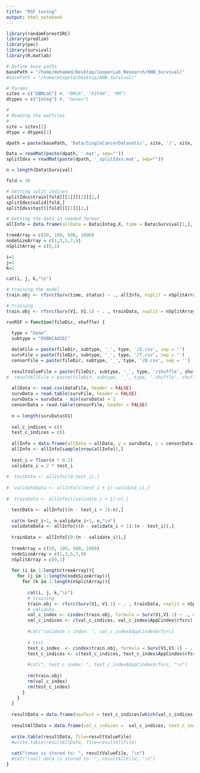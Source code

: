```yaml
---
title: "RSF tuning"
output: html_notebook
---
```


```r
library(randomForestSRC)
library(prodlim)
library(pec)
library(survival)
library(R.matlab)

# Define base paths
basePath = "/home/mohamed/Desktop/CooperLab_Research/KNN_Survival/"
#basePath = "/home/mtageld/Desktop/KNN_Survival/"
```

```r
# Params
sites = c("GBMLGG") #, "BRCA", "KIPAN", "MM")
dtypes = c("Integ") #, "Genes")
```

```r
#
# Reading the matfiles
#
site = sites[1]
dtype = dtypes[1]

dpath = paste(basePath, 'Data/SingleCancerDatasets/', site, '/', site, '_', dtype, '_Preprocessed', sep="")

Data = readMat(paste(dpath, '.mat', sep=""))
splitIdxs = readMat(paste(dpath, '_splitIdxs.mat', sep=""))
```

```r

n = length(Data$Survival)

```


```r

fold = 30

# Getting split indices
splitIdxs$train[fold][[1]][[1]][1,]
splitIdxs$valid[fold,]
splitIdxs$test[[fold]][[1]][1,]

# Getting the data in needed format
allInfo = data.frame(allData = Data$Integ.X, time = Data$Survival[1,], status = Data$Censored[1,])

```


```r
treeArray = c(50, 100, 500, 1000)
nodeSizeArray = c(1,3,5,7,9)
nSplitArray = c(0,1)

i=1
j=1
k=1

```


```r

cat(i, j, k,"\n") 

# training the model
train.obj <- rfsrc(Surv(time, status) ~ ., allInfo, nsplit = nSplitArray[k], nodesize = nodeSizeArray[j], ntree = treeArray[i])

```


```r


# training
train.obj <- rfsrc(Surv(V1, V1.1) ~ . , trainData, nsplit = nSplitArray[k], nodesize = nodeSizeArray[j], ntree = treeArray[i])
```


```r
runRSF = function(fileDir, shuffle) {

  type = "Gene"
  subtype = "OVBRCAUCEC"
  
  dataFile = paste(fileDir, subtype, '_', type, '/X.csv', sep = '')
  survFile = paste(fileDir, subtype, '_', type, '/T.csv', sep = '')
  censorFile = paste(fileDir, subtype, '_', type, '/O.csv', sep = '')
  
  resultValueFile = paste(fileDir, subtype, '_', type, '/shuffle', shuffle, '.max.txt', sep="")
#  resultAllFile = paste(fileDir, subtype, '_', type, '.shuffle', shuffle, '.all.txt', sep="")
  
  allData <- read.csv(dataFile, header = FALSE)
  survData = read.table(survFile, header = FALSE)
  survData = survData - min(survData) + 1
  censorData = read.table(censorFile, header = FALSE)
  
  n = length(survData$V1)
  
  val_c_indices = c()
  test_c_indices = c()
  
  allInfo = data.frame(allData = allData, y = survData, c = censorData)
  allInfo <- allInfo[sample(nrow(allInfo)),]
  
  test_i = floor(n * 0.2)
  validate_i = 2 * test_i
  
#  testData <- allInfo[(0:test_i),]
  
#  validateData <- allInfo[((test_i + 1):validate_i),]
  
#  trainData <- allInfo[((validate_i + 1):n),]

  testData <- allInfo[((n - test_i + 1):n),]
   
  cat(n-test_i+1, n-validate_i+1, n,"\n") 
  validateData <- allInfo[((n - validate_i + 1):(n - test_i)),]
  
  trainData <- allInfo[(0:(n - validate_i)),]
  
  treeArray = c(50, 100, 500, 1000)
  nodeSizeArray = c(1,3,5,7,9)
  nSplitArray = c(0,1)
  
  for (i in 1:length(treeArray)){
    for (j in 1:length(nodeSizeArray)){
      for (k in 1:length(nSplitArray)){
        
        cat(i, j, k,"\n") 
        # training
        train.obj <- rfsrc(Surv(V1, V1.1) ~ . , trainData, nsplit = nSplitArray[k], nodesize = nodeSizeArray[j], ntree = treeArray[i])
        # validate
        val_c_index <- cindex(train.obj, formula = Surv(V1,V1.1) ~ ., data=validateData)
        val_c_indices <- c(val_c_indices, val_c_index$AppCindex$rfsrc)
        
        #cat("validate c index: ", val_c_index$AppCindex$rfsrc)
        
        # test
        test_c_index  <- cindex(train.obj, formula = Surv(V1,V1.1) ~ ., data=testData)
        test_c_indices <- c(test_c_indices, test_c_index$AppCindex$rfsrc)
        
        #cat(", test c index: ", test_c_index$AppCindex$rfsrc, "\n")
        
        rm(train.obj)
        rm(val_c_index)
        rm(test_c_index)
      }
    }
  }
  
  resultData = data.frame(maxTest = test_c_indices[which(val_c_indices == max(val_c_indices))])
  
  resultAllData = data.frame(val_c_indices =  val_c_indices, test_c_indices = test_c_indices)
  
  write.table(resultData, file=resultValueFile)
  #write.table(resultAllData, file=resultAllFile)    
  
  cat("\nmax is stored to: ", resultValueFile, "\n")
  #cat("\nall data is stored to: ", resultAllFile, "\n")
}


```

